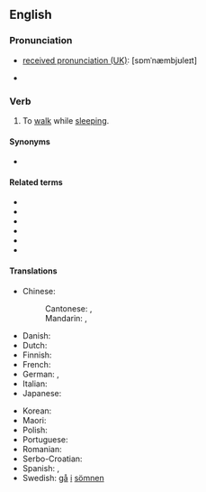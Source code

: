 ==English==
{{root|en|ine-pro|*swep-}}

===Pronunciation===
* [[w:Received Pronunciation|received pronunciation (UK)]]: [sɒmˈnæmbjʊleɪt]
* {{a|US}} {{IPA|en|/sɑːm.ˈnæm.bju.ˌleɪt/|/sɑːm.ˈnæm.bjə.ˌleɪt/|/səm.ˈnæm.bjə.ˌleɪt/}}

===Verb===
{{en-verb}}

# {{lb|en|intransitive}} To [[walk]] while [[sleep]]ing.

====Synonyms====
* {{l|en|sleepwalk}}

====Related terms====
* {{l|en|somnambular}}
* {{l|en|somnambulation}}
* {{l|en|somnambulator}}
* {{l|en|somnambulism}}
* {{l|en|somnambulist}}
* {{l|en|somnambulistic}}

====Translations====
{{trans-top|to walk while sleeping}}
* Chinese:
*: Cantonese: {{t|yue|夢遊}}, {{t|yue|梦游|tr=mung6 jau4}}
*: Mandarin: {{t+|cmn|夢遊}}, {{t+|cmn|梦游|tr=mèngyóu}}
* Danish: {{t|da|gå i søvne}}
* Dutch: {{t+|nl|slaapwandelen}}
* Finnish: {{t|fi|kävellä unissaan}}
* French: {{t+|fr|somnambuler}}
* German: {{t+|de|schlafwandeln}}, {{t+|de|nachtwandeln}}
* Italian: {{t|it|essere sonnambulo}}
* Japanese: {{t-needed|ja}}
{{trans-mid}}
* Korean: {{t-needed|ko}}
* Maori: {{t|mi|haere momoe}}
* Polish: {{t|pl|lunatykować}}
* Portuguese: {{t|pt|sonambular}}
* Romanian: {{t|ro|merge prin somn}}
* Serbo-Croatian: {{t|sh|mesečarstvo}}
* Spanish: {{t|es|[[ser]] [[sonámbulo]]}}, {{t|es|[[pasear]]se [[dormido]]}}
* Swedish: [[gå]] [[i]] [[sömn|sömnen]]
{{trans-bottom}}